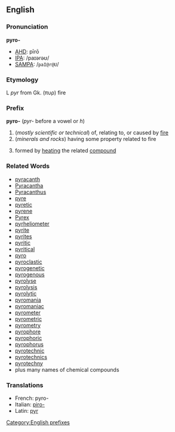 ==English==
===Pronunciation===
'''pyro-'''
*[[AHD]]: pīrō
*[[IPA]]: /paɪərəʊ/
*[[SAMPA]]: /<tt>paI@r@U</tt>/

===Etymology===

L ''pyr'' from Gk. (πυρ) fire

===Prefix===
'''pyro-'''  (''pyr-'' before a vowel or ''h'')

#(''mostly scientific or technical'') of, relating to, or caused by [[fire]]
#(''minerals and rocks'') having some property related to fire
#{{chemistry}} formed by [[heating]] the related [[compound]]

===Related Words===
*[[pyracanth]]
*[[Pyracantha]]
*[[Pyracanthus]]
*[[pyre]]
*[[pyretic]]
*[[pyrene]]
*[[Pyrex]]
*[[pyrheliometer]]
*[[pyrite]]
*[[pyrites]]
*[[pyritic]]
*[[pyritical]]
*[[pyro]]
*[[pyroclastic]]
*[[pyrogenetic]]
*[[pyrogenous]]
*[[pyrolyse]]
*[[pyrolysis]]
*[[pyrolytic]]
*[[pyromania]]
*[[pyromaniac]]
*[[pyrometer]]
*[[pyrometric]]
*[[pyrometry]]
*[[pyrophore]]
*[[pyrophoric]]
*[[pyrophorus]]
*[[pyrotechnic]]
*[[pyrotechnics]]
*[[pyrotechny]]
*plus many names of chemical compounds

===Translations===
*French: pyro-
*Italian: [[piro-]]
*Latin: [[pyr]]
[[Category:English prefixes]]